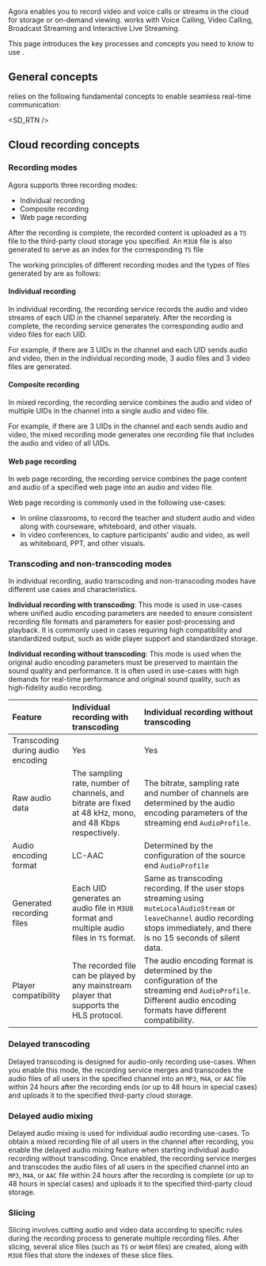 
Agora <Vpd k="NAME" /> enables you to record video and voice calls or streams in the cloud for storage or on-demand viewing. <Vpd k="NAME" /> works with Voice Calling, Video Calling, Broadcast Streaming and Interactive Live Streaming.

This page introduces the key processes and concepts you need to know to use <Vpd k="NAME" />.

## General concepts
<Vg k="COMPANY" />  relies on the following fundamental concepts to enable seamless real-time communication:

<SD_RTN />
<AppId />
<AppCertificate />
<Token />
<Channel />
<UserId />
<Console />

## Cloud recording concepts

### Recording modes

Agora <Vpd k="NAME" /> supports three recording modes: 

- Individual recording
- Composite recording
- Web page recording

After the recording is complete, the recorded content is uploaded as a `TS` file to the third-party cloud storage you specified. An `M3U8` file is also generated to serve as an index for the corresponding `TS` file

The working principles of different recording modes and the types of files generated by <Vpd k="NAME" /> are as follows:

#### Individual recording

In individual recording, the recording service records the audio and video streams of each UID in the channel separately. After the recording is complete, the recording service generates the corresponding audio and video files for each UID.

For example, if there are 3 UIDs in the channel and each UID sends audio and video, then in the individual recording mode, 3 audio files and 3 video files are generated.

#### Composite recording 
In mixed recording, the recording service combines the audio and video of multiple UIDs in the channel into a single audio and video file.

For example, if there are 3 UIDs in the channel and each sends audio and video, the mixed recording mode generates one recording file that includes the audio and video of all UIDs.

#### Web page recording
In web page recording, the recording service combines the page content and audio of a specified web page into an audio and video file.

Web page recording is commonly used in the following use-cases:

- In online classrooms, to record the teacher and student audio and video along with courseware, whiteboard, and other visuals. 
- In video conferences, to capture participants' audio and video, as well as whiteboard, PPT, and other visuals.

### Transcoding and non-transcoding modes

In individual recording, audio transcoding and non-transcoding modes have different use cases and characteristics.

**Individual recording with transcoding**: This mode is used in use-cases where unified audio encoding parameters are needed to ensure consistent recording file formats and parameters for easier post-processing and playback. It is commonly used in cases requiring high compatibility and standardized output, such as wide player support and standardized storage.

**Individual recording without transcoding**: This mode is used when the original audio encoding parameters must be preserved to maintain the sound quality and performance. It is often used in use-cases with high demands for real-time performance and original sound quality, such as high-fidelity audio recording.

| Feature | Individual recording with transcoding | Individual recording without transcoding |
|:---------|:-------------------------------------------|:----------------------------------|
| Transcoding  during audio encoding | Yes | Yes |
| Raw audio data | The sampling rate, number of channels, and bitrate are fixed at 48 kHz, mono, and 48 Kbps respectively. | The bitrate, sampling rate and number of channels are determined by the audio encoding parameters of the streaming end `AudioProfile`. |
| Audio encoding format	| LC-AAC | Determined by the configuration of the source end `AudioProfile` |
| Generated recording files | Each UID generates an audio file in `M3U8` format and multiple audio files in `TS` format. | Same as transcoding recording. If the user stops streaming using `muteLocalAudioStream` or `leaveChannel` audio recording stops immediately, and there is no 15 seconds of silent data. |
| Player compatibility | The recorded file can be played by any mainstream player that supports the HLS protocol. | The audio encoding format is determined by the configuration of the streaming end `AudioProfile`. Different audio encoding formats have different compatibility. |

### Delayed transcoding
Delayed transcoding is designed for audio-only recording use-cases. When you enable this mode, the recording service merges and transcodes the audio files of all users in the specified channel into an `MP3`, `M4A`, or `AAC` file within 24 hours after the recording ends (or up to 48 hours in special cases) and uploads it to the specified third-party cloud storage.

### Delayed audio mixing
Delayed audio mixing is used for individual audio recording use-cases. To obtain a mixed recording file of all users in the channel after recording, you enable the delayed audio mixing feature when starting individual audio recording without transcoding. Once enabled, the recording service merges and transcodes the audio files of all users in the specified channel into an `MP3`, `M4A`, or `AAC` file within 24 hours after the recording is complete (or up to 48 hours in special cases) and uploads it to the specified third-party cloud storage.

### Slicing
Slicing involves cutting audio and video data according to specific rules during the recording process to generate multiple recording files. After slicing, several slice files (such as `TS` or `WebM` files) are created, along with `M3U8` files that store the indexes of these slice files.
